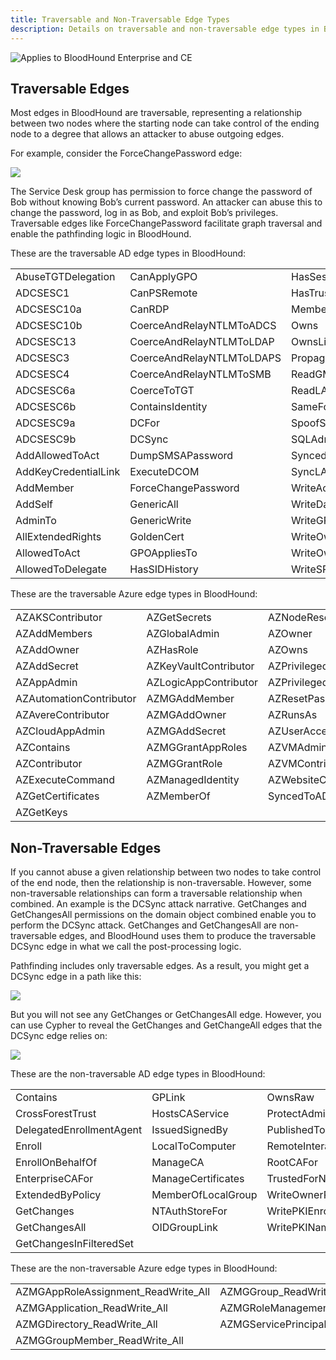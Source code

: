 ---
title: Traversable and Non-Traversable Edge Types
description: Details on traversable and non-traversable edge types in BloodHound
---

<img
  noZoom
  src="/assets/enterprise-AND-community-edition-pill-tag.svg"
  alt="Applies to BloodHound Enterprise and CE"
/>

## Traversable Edges

Most edges in BloodHound are traversable, representing a relationship between two nodes where the starting node can take control of the ending node to a degree that allows an attacker to abuse outgoing edges.

For example, consider the ForceChangePassword edge:

<Frame>
  <img src="/assets/image-2-74.png" />
</Frame>

The Service Desk group has permission to force change the password of Bob without knowing Bob’s current password. An attacker can abuse this to change the password, log in as Bob, and exploit Bob’s privileges. Traversable edges like ForceChangePassword facilitate graph traversal and enable the pathfinding logic in BloodHound.

These are the traversable AD edge types in BloodHound:

|                      |                           |                          |
| -------------------- | ------------------------- | ------------------------ |
| AbuseTGTDelegation   | CanApplyGPO               | HasSession               |
| ADCSESC1             | CanPSRemote               | HasTrustKeys             |
| ADCSESC10a           | CanRDP                    | MemberOf                 |
| ADCSESC10b           | CoerceAndRelayNTLMToADCS  | Owns                     |
| ADCSESC13            | CoerceAndRelayNTLMToLDAP  | OwnsLimitedRights        |
| ADCSESC3             | CoerceAndRelayNTLMToLDAPS | PropagatesACEsTo         |
| ADCSESC4             | CoerceAndRelayNTLMToSMB   | ReadGMSAPassword         |
| ADCSESC6a            | CoerceToTGT               | ReadLAPSPassword         |
| ADCSESC6b            | ContainsIdentity          | SameForestTrust          |
| ADCSESC9a            | DCFor                     | SpoofSIDHistory          |
| ADCSESC9b            | DCSync                    | SQLAdmin                 |
| AddAllowedToAct      | DumpSMSAPassword          | SyncedToEntraUser        |
| AddKeyCredentialLink | ExecuteDCOM               | SyncLAPSPassword         |
| AddMember            | ForceChangePassword       | WriteAccountRestrictions |
| AddSelf              | GenericAll                | WriteDacl                |
| AdminTo              | GenericWrite              | WriteGPLink              |
| AllExtendedRights    | GoldenCert                | WriteOwner               |
| AllowedToAct         | GPOAppliesTo              | WriteOwnerLimitedRights  |
| AllowedToDelegate    | HasSIDHistory             | WriteSPN                 |

These are the traversable Azure edge types in BloodHound:

|                         |                       |                           |
| ----------------------- | --------------------- | ------------------------- |
| AZAKSContributor        | AZGetSecrets          | AZNodeResourceGroup       |
| AZAddMembers            | AZGlobalAdmin         | AZOwner                   |
| AZAddOwner              | AZHasRole             | AZOwns                    |
| AZAddSecret             | AZKeyVaultContributor | AZPrivilegedAuthAdmin     |
| AZAppAdmin              | AZLogicAppContributor | AZPrivilegedRoleAdmin     |
| AZAutomationContributor | AZMGAddMember         | AZResetPassword           |
| AZAvereContributor      | AZMGAddOwner          | AZRunsAs                  |
| AZCloudAppAdmin         | AZMGAddSecret         | AZUserAccessAdministrator |
| AZContains              | AZMGGrantAppRoles     | AZVMAdminLogin            |
| AZContributor           | AZMGGrantRole         | AZVMContributor           |
| AZExecuteCommand        | AZManagedIdentity     | AZWebsiteContributor      |
| AZGetCertificates       | AZMemberOf            | SyncedToADUser            |
| AZGetKeys               |                       |                           |

## Non-Traversable Edges

If you cannot abuse a given relationship between two nodes to take control of the end node, then the relationship is non-traversable. However, some non-traversable relationships can form a traversable relationship when combined. An example is the DCSync attack narrative. GetChanges and GetChangesAll permissions on the domain object combined enable you to perform the DCSync attack. GetChanges and GetChangesAll are non-traversable edges, and BloodHound uses them to produce the traversable DCSync edge in what we call the post-processing logic.

Pathfinding includes only traversable edges. As a result, you might get a DCSync edge in a path like this:

<Frame>
  <img src="/assets/image-2-75.png" />
</Frame>

But you will not see any GetChanges or GetChangesAll edge. However, you can use Cypher to reveal the GetChanges and GetChangeAll edges that the DCSync edge relies on:

<Frame>
  <img src="/assets/image-2-76.png" />
</Frame>

These are the non-traversable AD edge types in BloodHound:

|                          |                    |                                 |
| ------------------------ | ------------------ | ------------------------------- |
| Contains                 | GPLink             | OwnsRaw                         |
| CrossForestTrust         | HostsCAService     | ProtectAdminGroups              |
| DelegatedEnrollmentAgent | IssuedSignedBy     | PublishedTo                     |
| Enroll                   | LocalToComputer    | RemoteInteractiveLogonPrivilege |
| EnrollOnBehalfOf         | ManageCA           | RootCAFor                       |
| EnterpriseCAFor          | ManageCertificates | TrustedForNTAuth                |
| ExtendedByPolicy         | MemberOfLocalGroup | WriteOwnerRaw                   |
| GetChanges               | NTAuthStoreFor     | WritePKIEnrollmentFlag          |
| GetChangesAll            | OIDGroupLink       | WritePKINameFlag                |
| GetChangesInFilteredSet  |

These are the non-traversable Azure edge types in BloodHound:

|                                     |                                            |
| ----------------------------------- | ------------------------------------------ |
| AZMGAppRoleAssignment_ReadWrite_All | AZMGGroup_ReadWrite_All                    |
| AZMGApplication_ReadWrite_All       | AZMGRoleManagement_ReadWrite_Directory     |
| AZMGDirectory_ReadWrite_All         | AZMGServicePrincipalEndpoint_ReadWrite_All |
| AZMGGroupMember_ReadWrite_All       |                                            |
